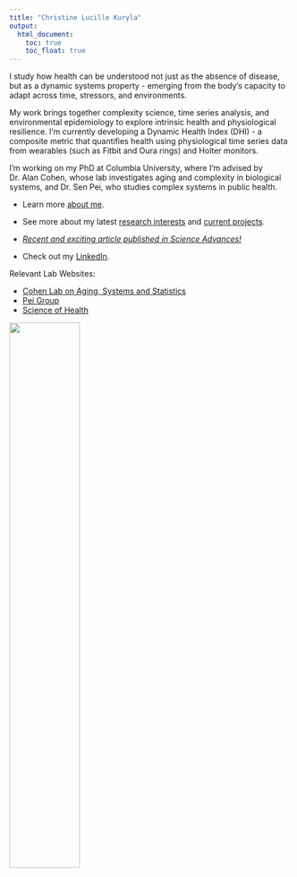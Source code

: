 ```yaml
---
title: "Christine Lucille Kuryla"
output: 
  html_document:
    toc: true
    toc_float: true
---
```


I study how health can be understood not just as the absence of disease, but as a dynamic systems property - emerging from the body’s capacity to adapt across time, stressors, and environments.

My work brings together complexity science, time series analysis, and environmental epidemiology to explore intrinsic health and physiological resilience. I’m currently developing a Dynamic Health Index (DHI) - a composite metric that quantifies health using physiological time series data from wearables (such as Fitbit and Oura rings) and Holter monitors.

I'm working on my PhD at Columbia University, where I'm advised by Dr. Alan Cohen, whose lab investigates aging and complexity in biological systems, and Dr. Sen Pei, who studies complex systems in public health.

* Learn more [about me](about.html).

* See more about my latest [research interests](researchinterests.html) and [current projects](currentprojects.html). 

* [*Recent and exciting article published in Science Advances!*](https://www.science.org/doi/10.1126/sciadv.adu8437)

* Check out my [LinkedIn](https://www.linkedin.com/in/clkuryla/).

Relevant Lab Websites:

* [Cohen Lab on Aging, Systems and Statistics](https://www.publichealth.columbia.edu/research-labs/cohen-lab-aging-systems-statistics)
* [Pei Group](https://senpei-cu.github.io)
* [Science of Health](https://www.publichealth.columbia.edu/research/centers/robert-n-butler-columbia-aging-center/research/science-health)

<img src = "images/clk_green_bkrnd.jpeg" style="width:50%">
